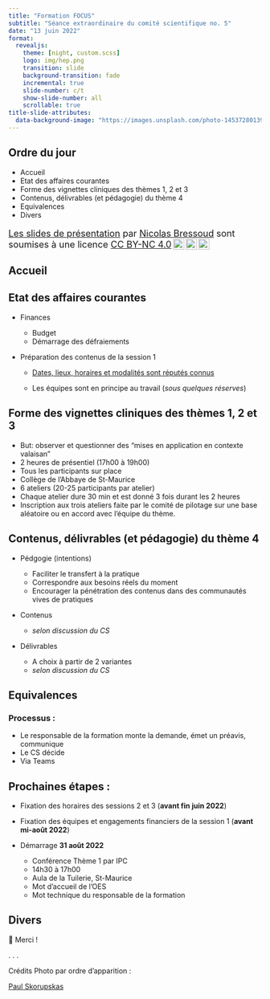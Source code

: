 ```yaml
---
title: "Formation FOCUS"
subtitle: "Séance extraordinaire du comité scientifique no. 5"
date: "13 juin 2022"
format:
  revealjs:
    theme: [night, custom.scss]
    logo: img/hep.png
    transition: slide
    background-transition: fade
    incremental: true
    slide-number: c/t
    show-slide-number: all
    scrollable: true
title-slide-attributes: 
  data-background-image: "https://images.unsplash.com/photo-1453728013993-6d66e9c9123a?ixlib=rb-1.2.1&ixid=MnwxMjA3fDB8MHxwaG90by1wYWdlfHx8fGVufDB8fHx8&auto=format&fit=crop&w=1740&q=80"
---
```


## Ordre du jour {visibility="uncounted" background-image="https://images.unsplash.com/photo-1453728013993-6d66e9c9123a?ixlib=rb-1.2.1&ixid=MnwxMjA3fDB8MHxwaG90by1wYWdlfHx8fGVufDB8fHx8&auto=format&fit=crop&w=1740&q=80" background-size="cover" background-opacity="0.5" .scrollable}

- Accueil
- Etat des affaires courantes
- Forme des vignettes cliniques des thèmes 1, 2 et 3
- Contenus, délivrables (et pédagogie) du thème 4
- Equivalences
- Divers

<div style="font-size:18px">
<p xmlns:cc="http://creativecommons.org/ns#" xmlns:dct="http://purl.org/dc/terms/"><a property="dct:title" rel="cc:attributionURL" href="https://bresnico.github.io/cs5-13-juin-2022/#1">Les slides de présentation</a> par <a rel="cc:attributionURL dct:creator" property="cc:attributionName" href="https://nicolasbressoud.ch">Nicolas Bressoud</a> sont soumises à une licence <a href="http://creativecommons.org/licenses/by-nc/4.0/?ref=chooser-v1" target="_blank" rel="license noopener noreferrer" style="display:inline-block;">CC BY-NC 4.0<img style="height:22px!important;margin-left:3px;vertical-align:text-bottom;" src="https://mirrors.creativecommons.org/presskit/icons/cc.svg?ref=chooser-v1"><img style="height:22px!important;margin-left:3px;vertical-align:text-bottom;" src="https://mirrors.creativecommons.org/presskit/icons/by.svg?ref=chooser-v1"><img style="height:22px!important;margin-left:3px;vertical-align:text-bottom;" src="https://mirrors.creativecommons.org/presskit/icons/nc.svg?ref=chooser-v1"></a></p>
</div>


## Accueil {background-image="https://images.unsplash.com/photo-1453728013993-6d66e9c9123a?ixlib=rb-1.2.1&ixid=MnwxMjA3fDB8MHxwaG90by1wYWdlfHx8fGVufDB8fHx8&auto=format&fit=crop&w=1740&q=80" background-size="cover" background-opacity="0.5" .scrollable}

## Etat des affaires courantes {background-image="https://images.unsplash.com/photo-1453728013993-6d66e9c9123a?ixlib=rb-1.2.1&ixid=MnwxMjA3fDB8MHxwaG90by1wYWdlfHx8fGVufDB8fHx8&auto=format&fit=crop&w=1740&q=80" background-size="cover" background-opacity="0.5" .scrollable}

- Finances

   - Budget
   - Démarrage des défraiements


- Préparation des contenus de la session 1

   - [Dates, lieux, horaires et modalités sont réputés connus](https://bresnico.notion.site/1eb327c812274cee988ee35c1c5d6c1b?v=f19a70ad82c540cb8b464e4bd34e64b7)

   - Les équipes sont en principe au travail (*sous quelques réserves*)

## Forme des vignettes cliniques des thèmes 1, 2 et 3 {background-image="https://images.unsplash.com/photo-1453728013993-6d66e9c9123a?ixlib=rb-1.2.1&ixid=MnwxMjA3fDB8MHxwaG90by1wYWdlfHx8fGVufDB8fHx8&auto=format&fit=crop&w=1740&q=80" background-size="cover" background-opacity="0.5" .scrollable}

- But: observer et questionner des "mises en application en contexte valaisan"
- 2 heures de présentiel (17h00 à 19h00)
- Tous les participants sur place
- Collège de l'Abbaye de St-Maurice
- 6 ateliers (20-25 participants par atelier)
- Chaque atelier dure 30 min et est donné 3 fois durant les 2 heures
- Inscription aux trois ateliers faite par le comité de pilotage sur une base aléatoire ou en accord avec l'équipe du thème.


## Contenus, délivrables (et pédagogie) du thème 4 {background-image="https://images.unsplash.com/photo-1453728013993-6d66e9c9123a?ixlib=rb-1.2.1&ixid=MnwxMjA3fDB8MHxwaG90by1wYWdlfHx8fGVufDB8fHx8&auto=format&fit=crop&w=1740&q=80" background-size="cover" background-opacity="0.5" .scrollable}

- Pédgogie (intentions)

   - Faciliter le transfert à la pratique
   - Correspondre aux besoins réels du moment
   - Encourager la pénétration des contenus dans des communautés vives de pratiques

- Contenus

   - *selon discussion du CS*
   
- Délivrables

   - A choix à partir de 2 variantes
   - *selon discussion du CS*


## Equivalences {background-image="https://images.unsplash.com/photo-1453728013993-6d66e9c9123a?ixlib=rb-1.2.1&ixid=MnwxMjA3fDB8MHxwaG90by1wYWdlfHx8fGVufDB8fHx8&auto=format&fit=crop&w=1740&q=80" background-size="cover" background-opacity="0.5" .scrollable}

### Processus : 

- Le responsable de la formation monte la demande, émet un préavis, communique
- Le CS décide
- Via Teams

## Prochaines étapes : {background-image="https://images.unsplash.com/photo-1453728013993-6d66e9c9123a?ixlib=rb-1.2.1&ixid=MnwxMjA3fDB8MHxwaG90by1wYWdlfHx8fGVufDB8fHx8&auto=format&fit=crop&w=1740&q=80" background-size="cover" background-opacity="0.5" .scrollable}

- Fixation des horaires des sessions 2 et 3 (**avant fin juin 2022**)

- Fixation des équipes et engagements financiers de la session 1 (**avant mi-août 2022**)

- Démarrage **31 août 2022**

   - Conférence Thème 1 par IPC
   - 14h30 à 17h00
   - Aula de la Tuilerie, St-Maurice
   - Mot d'accueil de l'OES
   - Mot technique du responsable de la formation


## Divers {background-image="https://images.unsplash.com/photo-1453728013993-6d66e9c9123a?ixlib=rb-1.2.1&ixid=MnwxMjA3fDB8MHxwaG90by1wYWdlfHx8fGVufDB8fHx8&auto=format&fit=crop&w=1740&q=80" background-size="cover" background-opacity="0.5" .scrollable}

&#x1F64F; Merci !

. . . 

Crédits Photo par ordre d'apparition :

[Paul Skorupskas](https://unsplash.com/photos/7KLa-xLbSXA)



